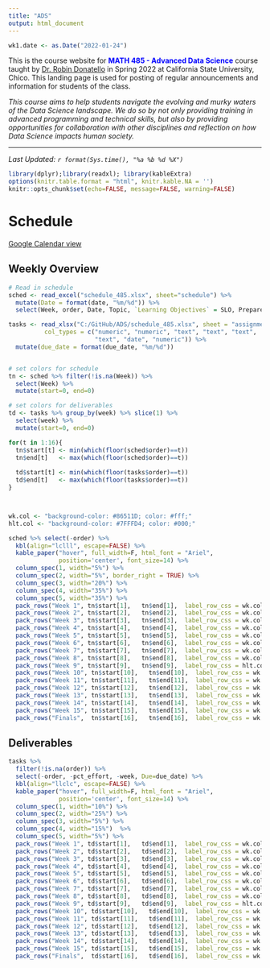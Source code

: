 ```yaml
---
title: "ADS"
output: html_document
---
```

```r
wk1.date <- as.Date("2022-01-24")
```

This is the course website for <span style="color:blue">**MATH 485 - Advanced Data Science**</span> course taught by [Dr. Robin Donatello](www.norcalbiostat.com) in Spring 2022 at California State University, Chico. This landing page is used for posting of regular announcements and information for students of the class. 

_This course aims to help students navigate the evolving and murky waters of the Data Science landscape. We do so by not only providing training in advanced programming and technical skills, but also by providing opportunities for collaboration with other disciplines and reflection on how Data Science impacts human society._

----
_Last Updated: `r format(Sys.time(), "%a %b %d %X")`_

```r
library(dplyr);library(readxl); library(kableExtra)
options(knitr.table.format = "html", knitr.kable.NA = '') 
knitr::opts_chunk$set(echo=FALSE, message=FALSE, warning=FALSE) 
```

# Schedule  {.tabset .tabset-fade .tabset-pills}

[Google Calendar view](https://calendar.google.com/calendar/u/0?cid=bWFpbC5jc3VjaGljby5lZHVfajg0NjlvamVhcHFyZXNiZWswdmxobzRxMjBAZ3JvdXAuY2FsZW5kYXIuZ29vZ2xlLmNvbQ)

## Weekly Overview 

```r
# Read in schedule
sched <- read_excel("schedule_485.xlsx", sheet="schedule") %>% 
  mutate(Date = format(date, "%m/%d")) %>% 
  select(Week, order, Date, Topic, `Learning Objectives` = SLO, Prepare)

tasks <- read_xlsx("C:/GitHub/ADS/schedule_485.xlsx", sheet = "assignments", 
          col_types = c("numeric", "numeric", "text", "text", "text", 
                        "text", "date", "numeric")) %>%
  mutate(due_date = format(due_date, "%m/%d"))


# set colors for schedule
tn <- sched %>% filter(!is.na(Week)) %>% 
  select(Week) %>% 
  mutate(start=0, end=0)

# set colors for deliverables
td <- tasks %>% group_by(week) %>% slice(1) %>% 
  select(week) %>% 
  mutate(start=0, end=0)

for(t in 1:16){
  tn$start[t] <- min(which(floor(sched$order)==t))
  tn$end[t]   <- max(which(floor(sched$order)==t))
  
  td$start[t] <- min(which(floor(tasks$order)==t))
  td$end[t]   <- max(which(floor(tasks$order)==t))
}



wk.col <- "background-color: #86511D; color: #fff;"
hlt.col <- "background-color: #7FFFD4; color: #000;"

```

```r
sched %>% select(-order) %>%
  kbl(align="lclll", escape=FALSE) %>%
  kable_paper("hover", full_width=F, html_font = "Ariel",
              position='center', font_size=14) %>%
  column_spec(1, width="5%") %>% 
  column_spec(2, width="5%", border_right = TRUE) %>% 
  column_spec(3, width="20%") %>% 
  column_spec(4, width="35%") %>% 
  column_spec(5, width="35%") %>%
  pack_rows("Week 1", tn$start[1],   tn$end[1],  label_row_css = wk.col) %>%
  pack_rows("Week 2", tn$start[2],   tn$end[2],  label_row_css = wk.col) %>%
  pack_rows("Week 3", tn$start[3],   tn$end[3],  label_row_css = wk.col) %>%
  pack_rows("Week 4", tn$start[4],   tn$end[4],  label_row_css = wk.col) %>%
  pack_rows("Week 5", tn$start[5],   tn$end[5],  label_row_css = wk.col) %>%
  pack_rows("Week 6", tn$start[6],   tn$end[6],  label_row_css = wk.col) %>%
  pack_rows("Week 7", tn$start[7],   tn$end[7],  label_row_css = wk.col) %>%
  pack_rows("Week 8", tn$start[8],   tn$end[8],  label_row_css = wk.col) %>%
  pack_rows("Week 9", tn$start[9],   tn$end[9],  label_row_css = hlt.col) %>%
  pack_rows("Week 10", tn$start[10],   tn$end[10],  label_row_css = wk.col) %>%
  pack_rows("Week 11", tn$start[11],   tn$end[11],  label_row_css = wk.col) %>%
  pack_rows("Week 12", tn$start[12],   tn$end[12],  label_row_css = wk.col) %>%
  pack_rows("Week 13", tn$start[13],   tn$end[13],  label_row_css = wk.col) %>%
  pack_rows("Week 14", tn$start[14],   tn$end[14],  label_row_css = wk.col) %>%
  pack_rows("Week 15", tn$start[15],   tn$end[15],  label_row_css = wk.col) %>%
  pack_rows("Finals",  tn$start[16],   tn$end[16],  label_row_css = wk.col)

```


## Deliverables

```r
tasks %>%
  filter(!is.na(order)) %>%
  select(-order, -pct_effort, -week, Due=due_date) %>%
  kbl(align="llclc", escape=FALSE) %>%
  kable_paper("hover", full_width=F, html_font = "Ariel",
              position='center', font_size=14) %>%
  column_spec(1, width="10%") %>%
  column_spec(2, width="25%") %>%
  column_spec(3, width="5%") %>%
  column_spec(4, width="15%")  %>%
  column_spec(5, width="5%") %>%
  pack_rows("Week 1", td$start[1],   td$end[1],  label_row_css = wk.col) %>%
  pack_rows("Week 2", td$start[2],   td$end[2],  label_row_css = wk.col) %>%
  pack_rows("Week 3", td$start[3],   td$end[3],  label_row_css = wk.col) %>%
  pack_rows("Week 4", td$start[4],   td$end[4],  label_row_css = wk.col) %>%
  pack_rows("Week 5", td$start[5],   td$end[5],  label_row_css = wk.col) %>%
  pack_rows("Week 6", td$start[6],   td$end[6],  label_row_css = wk.col) %>%
  pack_rows("Week 7", td$start[7],   td$end[7],  label_row_css = wk.col) %>%
  pack_rows("Week 8", td$start[8],   td$end[8],  label_row_css = wk.col) %>%
  pack_rows("Week 9", td$start[9],   td$end[9],  label_row_css = hlt.col) %>%
  pack_rows("Week 10", td$start[10],   td$end[10],  label_row_css = wk.col) %>%
  pack_rows("Week 11", td$start[11],   td$end[11],  label_row_css = wk.col) %>%
  pack_rows("Week 12", td$start[12],   td$end[12],  label_row_css = wk.col) %>%
  pack_rows("Week 13", td$start[13],   td$end[13],  label_row_css = wk.col) %>%
  pack_rows("Week 14", td$start[14],   td$end[14],  label_row_css = wk.col) %>%
  pack_rows("Week 15", td$start[15],   td$end[15],  label_row_css = wk.col) %>%
  pack_rows("Finals",  td$start[16],   td$end[16],  label_row_css = wk.col)
```



